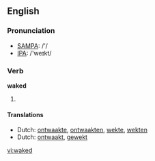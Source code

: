 ==English==

===Pronunciation===
*[[w:SAMPA|SAMPA]]: /'/
*[[w:IPA|IPA]]: /'weɪkt/

===Verb===
'''waked'''
# {{past of|[[wake]]}}

====Translations====
{{rfc-level|Translations at L3+ (AutoFormat would have corrected level of Translations)}}
*Dutch: [[ontwaakte]], [[ontwaakten]], [[wekte]], [[wekten]]
*Dutch: [[ontwaakt]], [[gewekt]]


[[vi:waked]]